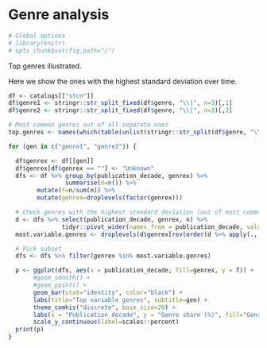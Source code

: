 # Genre analysis

```r
# Global options
# library(knitr)
# opts_chunk$set(fig.path="/")
```

Top genres illustrated.

Here we show the ones with the highest standard deviation over time.

```r
df <- catalogs[["stcn"]]
df$genre1 <- stringr::str_split_fixed(df$genre, "\\|", n=3)[,1]
df$genre2 <- stringr::str_split_fixed(df$genre, "\\|", n=3)[,2]

# Most common genres out of all separate ones
top.genres <- names(which(table(unlist(stringr::str_split(df$genre, "\\|"))) > 500))

for (gen in c("genre1", "genre2")) {

  df$genrex <- df[[gen]]
  df$genrex[df$genrex == ""] <- "Unknown"
  dfs <- df %>% group_by(publication_decade, genrex) %>%
                summarise(n=n()) %>%
		mutate(f=n/sum(n)) %>%
		mutate(genrex=droplevels(factor(genrex)))

  # Check genres with the highest standard deviation (out of most common ones)
  d <- dfs %>% select(publication_decade, genrex, n) %>%
               tidyr::pivot_wider(names_from = publication_decade, values_from = n, values_fill=0)
  most.variable.genres <- droplevels(d$genrex[rev(order(d %>% apply(., 1, function (x) {sd(x, na.rm=T)})))[1:10]])

  # Pick subset
  dfs <- dfs %>% filter(genrex %in% most.variable.genres) 

  p <- ggplot(dfs, aes(x = publication_decade, fill=genrex, y = f)) +
       #geom_smooth() +
       #geom_point() +
       geom_bar(stat="identity", color="black") +
       labs(title="Top variable genres", subtitle=gen) +
       theme_comhis("discrete", base_size=20) +
       labs(x = "Publication decade", y = "Genre share (%)", fill="Genre") +
       scale_y_continuous(label=scales::percent)       
  print(p)
}
```





